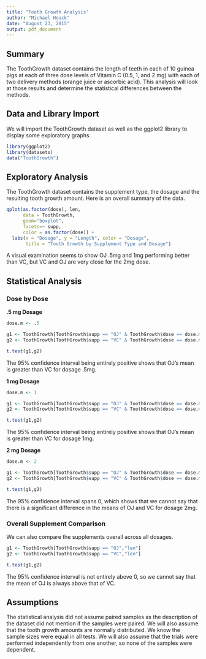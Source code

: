 ```yaml
---
title: "Tooth Growth Analysis"
author: "Michael Houck"
date: "August 23, 2015"
output: pdf_document
---
```


## Summary

The ToothGrowth dataset contains the length of teeth in each of 10 guinea pigs at each of three dose levels of Vitamin C (0.5, 1, and 2 mg) with each of two delivery methods (orange juice or ascorbic acid). This analysis will look at those results and determine the statistical differences between the methods.

## Data and Library Import

We will import the ToothGrowth dataset as well as the ggplot2 library to display some exploratory graphs.

```r

library(ggplot2)
library(datasets)
data("ToothGrowth")

```

## Exploratory Analysis

The ToothGrowth dataset contains the supplement type, the dosage and the resulting tooth growth amount. Here is an overall summary of the data.

```r

qplot(as.factor(dose), len, 
      data = ToothGrowth, 
      geom="boxplot", 
      facets=~ supp, 
      color = as.factor(dose)) + 
  labs(x = "Dosage", y = "Length", color = "Dosage", 
       title = "Tooth Growth by Supplement Type and Dosage")

```

A visual examination seems to show OJ .5mg and 1mg performing better than VC, but VC and OJ are very close for the 2mg dose.  

## Statistical Analysis

### Dose by Dose

__.5 mg Dosage__  
```r
dose.m <- .5

g1 <- ToothGrowth[ToothGrowth$supp == "OJ" & ToothGrowth$dose == dose.m,"len"]
g2 <- ToothGrowth[ToothGrowth$supp == "VC" & ToothGrowth$dose == dose.m,"len"]

t.test(g1,g2)

```

The 95% confidence interval being entirely positive shows that OJ's mean is greater than VC for dosage .5mg.

__1 mg Dosage__  
```r
dose.m <- 1

g1 <- ToothGrowth[ToothGrowth$supp == "OJ" & ToothGrowth$dose == dose.m,"len"]
g2 <- ToothGrowth[ToothGrowth$supp == "VC" & ToothGrowth$dose == dose.m,"len"]

t.test(g1,g2)

```

The 95% confidence interval being entirely positive shows that OJ's mean is greater than VC for dosage 1mg.

__2 mg Dosage__  
```r
dose.m <- 2

g1 <- ToothGrowth[ToothGrowth$supp == "OJ" & ToothGrowth$dose == dose.m,"len"]
g2 <- ToothGrowth[ToothGrowth$supp == "VC" & ToothGrowth$dose == dose.m,"len"]

t.test(g1,g2)

```

The 95% confidence interval spans 0, which shows that we cannot say that there is a significant difference in the means of OJ and VC for dosage 2mg.

### Overall Supplement Comparison

We can also compare the supplements overall across all dosages.

```r

g1 <- ToothGrowth[ToothGrowth$supp == "OJ","len"]
g2 <- ToothGrowth[ToothGrowth$supp == "VC","len"]

t.test(g1,g2)

```

The 95% confidence interval is not entirely above 0, so we cannot say that the mean of OJ is always above that of VC.

## Assumptions

The statistical analysis did not assume paired samples as the description of the dataset did not mention if the samples were paired. We will also assume that the tooth growth amounts are normally distributed. We know the sample sizes were equal in all tests. We will also assume that the trials were performed independently from one another, so none of the samples were dependent.

